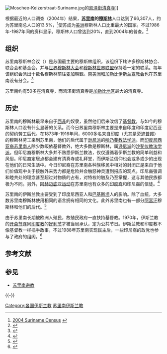 [[File:Moschee-Keizerstraat-Suriname.jpg|thumb]]的[[凯泽街清真寺|凯泽街清真寺]]]]

根据最近的人口调查（2004年）结果，'''[[苏里南|苏里南]]的[[穆斯林|穆斯林]]'''人口达到了66,307人，约为苏里南总人口的13.5%，<ref>[http://www.statistics-suriname.org/publicaties/Census%20profiel%20Website%2016jan07.pdf 2004 Suriname Census] {{webarchive|url=https://web.archive.org/web/20091113142109/http://www.statistics-suriname.org/publicaties/Census%20profiel%20Website%2016jan07.pdf |date=2009-11-13 }}</ref>使苏成为[[美洲|美洲]]穆斯林人口比重最大的国家。不过1986年-1987年间的资料显示，穆斯林人口曾达到20%，直到2004年的普查。<ref>{{cite book|author=吴德明 |title=《苏里南》 |language=zh-hans |year=2008 |publisher=社会科学文献出版社 |page=31 |location=北京 |isbn=9787509701881 }}</ref>

==组织==
苏里南穆斯林会议（{{lang-nl|The Madjlies Muslimeen of Suriname}}）是苏国最主要的穆斯林组织，该组织下辖许多穆斯林协会、联合会和基金会，并与[[世界穆斯林大会|世界穆斯林大会]]和[[穆斯林世界联盟|穆斯林世界联盟]]保持着一定的联系。每年该组织会派出十数名穆斯林前往[[麦加|麦加]]朝觐。[[南美洲和加勒比伊斯兰宣教会|南美洲和加勒比伊斯兰宣教会]]也在苏里南设有分会。<ref>{{cite book|author=吴德明 |title=《苏里南》 |language=zh-hans |year=2008 |publisher=社会科学文献出版社 |page=32 |location=北京 |isbn=9787509701881 }}</ref>

苏里南约有50多座清真寺，而凯泽街清真寺是[[加勒比地区|加勒比地区]]最大的清真寺。

==历史==
苏里南的穆斯林最早来自于[[西非|西非]]的奴隶，虽然他们后来改信了[[基督教|基督教]]，与如今的穆斯林人口没有什么显著的关系。而今日苏里南穆斯林主要是来自印度和印度尼西亚的契约劳工后代。在1873年-1916年间，6000多名来自[[印度|印度]]（尤其是[[旁遮普邦|旁遮普邦]]）的穆斯林劳工来到苏里南，他们的后代属于[[逊尼派|逊尼派]]的[[哈乃斐教法学派|哈乃斐教法学派]]。而[[印度尼西亚裔苏里南人|印度尼西亚裔苏里南人]]除少数皈依基督教外，绝大多数是穆斯林，属[[逊尼派|逊尼派]]的[[沙斐仪教法学派|沙斐仪教法学派]]。但印尼裔穆斯林大多并不熟悉伊斯兰教法，仅仅遵循着伊斯兰教的简单利益和风俗。印尼裔定居点都会建有清真寺或礼拜堂，而伊斯兰信仰也会或多或少的出现在他们的日常生活中。今日印尼裔在苏里南各种族移民中相对的封闭正是来自于他们价值观中关于接触外来势力都是危险并会触怒神灵遭到报应的观点。印尼裔强调和睦共处的理念甚至超过对物质的占有，对特权的触及乃至掌握，这与其他民族都极为不同。另外，[[阿赫迈底亚运动|阿赫迈底亚运动]]在苏里南也有众多的[[印度裔苏里南人|印度裔]]和印尼裔的信徒。<ref>{{cite book|author=吴德明 |title=《苏里南》 |language=zh-hans |year=2008 |publisher=社会科学文献出版社 |page=33 |location=北京 |isbn=9787509701881 }}</ref>

苏里南的伊斯兰教主要受到了印度尼西亚人和[[巴基斯坦|巴基斯坦]]人的影响。除了血统，大多数苏里南穆斯林使用相同的语言拥有相同的文化。此外苏里南也有一部分[[阿富汗|阿富汗]]穆斯林和他们的后代。<ref>{{Cite web |url=http://www.guyana.org/features/afghanguyanese_muslim.html |title=The Afghan muslims of Guyana and Suriname |accessdate=2011-12-16 |archive-date=2017-05-31 |archive-url=https://web.archive.org/web/20170531225353/http://www.guyana.org/features/afghanguyanese_muslim.html |dead-url=no }}</ref>

由于苏里南长期被欧洲人殖民，故殖民政府一直扶持基督教。1970年，伊斯兰教的[[开斋节|开斋节]]连同[[印度教|印度教]]的[[好利节|好利节]]才被当局承认，定为公共节日。伊斯兰教和印度教不像基督教一样插手政事，不过1988年苏里南实现民主后，一些印尼裔的政党也参与了政府的组阁。<ref>{{cite book|author=吴德明 |title=《苏里南》 |language=zh-hans |year=2008 |publisher=社会科学文献出版社 |page=36 |location=北京 |isbn=9787509701881 }}</ref>

==参考文献==
{{Reflist}}

==参见==
{{Portalbox|苏里南}}
*[[苏里南宗教|苏里南宗教]]

{{-}}
{{苏里南宗教}}
{{美洲题目|伊斯兰教}}

[[Category:各国伊斯兰教|Category:各国伊斯兰教]]
[[Category:苏里南伊斯兰教|]]